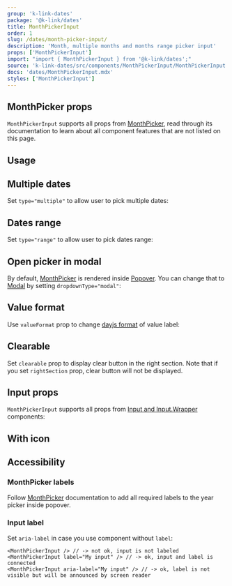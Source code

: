 ```yaml
---
group: 'k-link-dates'
package: '@k-link/dates'
title: MonthPickerInput
order: 1
slug: /dates/month-picker-input/
description: 'Month, multiple months and months range picker input'
props: ['MonthPickerInput']
import: "import { MonthPickerInput } from '@k-link/dates';"
source: 'k-link-dates/src/components/MonthPickerInput/MonthPickerInput.tsx'
docs: 'dates/MonthPickerInput.mdx'
styles: ['MonthPickerInput']
---
```



## MonthPicker props

`MonthPickerInput` supports all props from [MonthPicker](https://k-link.dev/dates/month-picker/),
read through its documentation to learn about all component features that are not listed on this page.

## Usage

<Demo data={MonthPickerInputDemos.usage} />

## Multiple dates

Set `type="multiple"` to allow user to pick multiple dates:

<Demo data={MonthPickerInputDemos.multiple} />

## Dates range

Set `type="range"` to allow user to pick dates range:

<Demo data={MonthPickerInputDemos.range} />

## Open picker in modal

By default, [MonthPicker](/dates/month-picker/) is rendered inside [Popover](/core/popover/).
You can change that to [Modal](/core/modal/) by setting `dropdownType="modal"`:

<Demo data={MonthPickerInputDemos.modal} />

## Value format

Use `valueFormat` prop to change [dayjs format](https://day.js.org/docs/en/display/format) of value label:

<Demo data={MonthPickerInputDemos.valueFormat} />

## Clearable

Set `clearable` prop to display clear button in the right section. Note that if you set `rightSection`
prop, clear button will not be displayed.

<Demo data={MonthPickerInputDemos.clearable} />

## Input props

`MonthPickerInput` supports all props from [Input and Input.Wrapper](/core/input/)
components:

<Demo data={MonthPickerInputDemos.configurator} />

## With icon

<Demo data={MonthPickerInputDemos.icon} />

## Accessibility

### MonthPicker labels

Follow [MonthPicker](/dates/month-picker/#accessibility) documentation
to add all required labels to the year picker inside popover.

### Input label

Set `aria-label` in case you use component without `label`:

```tsx
<MonthPickerInput /> // -> not ok, input is not labeled
<MonthPickerInput label="My input" /> // -> ok, input and label is connected
<MonthPickerInput aria-label="My input" /> // -> ok, label is not visible but will be announced by screen reader
```
